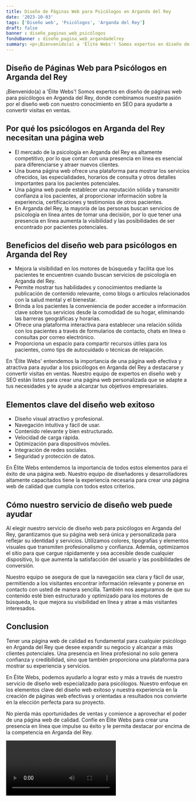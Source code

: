 ```yaml
---
title: Diseño de Páginas Web para Psicólogos en Arganda del Rey
date: '2023-10-03'
tags: ['Diseño web', 'Psicólogos', 'Arganda del Rey']
draft: false
banner : diseño_paginas_web_psicólogos
fondoBanner : diseño_pagina_web_argandadelrey
summary: <p>¡Bienvenido(a) a 'Élite Webs'! Somos expertos en diseño de páginas web para psicólogos en Arganda del Rey, donde combinamos nuestra pasión por el diseño web con nuestro conocimiento en SEO para ayudarte a convertir visitas en ventas.</p>
---
```


## Diseño de Páginas Web para Psicólogos en Arganda del Rey

<p>¡Bienvenido(a) a 'Élite Webs'! Somos expertos en diseño de páginas web para psicólogos en Arganda del Rey, donde combinamos nuestra pasión por el diseño web con nuestro conocimiento en SEO para ayudarte a convertir visitas en ventas.</p>

## Por qué los psicólogos en Arganda del Rey necesitan una página web

- El mercado de la psicología en Arganda del Rey es altamente competitivo, por lo que contar con una presencia en línea es esencial para diferenciarse y atraer nuevos clientes.
- Una buena página web ofrece una plataforma para mostrar los servicios ofrecidos, las especialidades, horarios de consulta y otros detalles importantes para los pacientes potenciales.
- Una página web puede establecer una reputación sólida y transmitir confianza a los pacientes, al proporcionar información sobre la experiencia, certificaciones y testimonios de otros pacientes.
- En Arganda del Rey, la mayoría de las personas buscan servicios de psicología en línea antes de tomar una decisión, por lo que tener una presencia en línea aumenta la visibilidad y las posibilidades de ser encontrado por pacientes potenciales.

## Beneficios del diseño web para psicólogos en Arganda del Rey

- Mejora la visibilidad en los motores de búsqueda y facilita que los pacientes te encuentren cuando buscan servicios de psicología en Arganda del Rey.
- Permite mostrar tus habilidades y conocimientos mediante la publicación de contenido relevante, como blogs o artículos relacionados con la salud mental y el bienestar.
- Brinda a los pacientes la conveniencia de poder acceder a información clave sobre tus servicios desde la comodidad de su hogar, eliminando las barreras geográficas y horarias.
- Ofrece una plataforma interactiva para establecer una relación sólida con los pacientes a través de formularios de contacto, chats en línea o consultas por correo electrónico.
- Proporciona un espacio para compartir recursos útiles para los pacientes, como tips de autocuidado o técnicas de relajación.

<p>En 'Élite Webs' entendemos la importancia de una página web efectiva y atractiva para ayudar a los psicólogos en Arganda del Rey a destacarse y convertir visitas en ventas. Nuestro equipo de expertos en diseño web y SEO están listos para crear una página web personalizada que se adapte a tus necesidades y te ayude a alcanzar tus objetivos empresariales.</p>

<GifSeo />

<Cta />

## Elementos clave del diseño web exitoso

- Diseño visual atractivo y profesional.
- Navegación intuitiva y fácil de usar.
- Contenido relevante y bien estructurado.
- Velocidad de carga rápida.
- Optimización para dispositivos móviles.
- Integración de redes sociales.
- Seguridad y protección de datos.

En Élite Webs entendemos la importancia de todos estos elementos para el éxito de una página web. Nuestro equipo de diseñadores y desarrolladores altamente capacitados tiene la experiencia necesaria para crear una página web de calidad que cumpla con todos estos criterios.

## Cómo nuestro servicio de diseño web puede ayudar

Al elegir nuestro servicio de diseño web para psicólogos en Arganda del Rey, garantizamos que su página web será única y personalizada para reflejar su identidad y servicios. Utilizamos colores, tipografías y elementos visuales que transmiten profesionalismo y confianza. Además, optimizamos el sitio para que cargue rápidamente y sea accesible desde cualquier dispositivo, lo que aumenta la satisfacción del usuario y las posibilidades de conversión.

Nuestro equipo se asegura de que la navegación sea clara y fácil de usar, permitiendo a los visitantes encontrar información relevante y ponerse en contacto con usted de manera sencilla. También nos aseguramos de que su contenido esté bien estructurado y optimizado para los motores de búsqueda, lo que mejora su visibilidad en línea y atrae a más visitantes interesados.

## Conclusion

Tener una página web de calidad es fundamental para cualquier psicólogo en Arganda del Rey que desee expandir su negocio y alcanzar a más clientes potenciales. Una presencia en línea profesional no solo genera confianza y credibilidad, sino que también proporciona una plataforma para mostrar su experiencia y servicios.

En Élite Webs, podemos ayudarlo a lograr esto y más a través de nuestro servicio de diseño web especializado para psicólogos. Nuestro enfoque en los elementos clave del diseño web exitoso y nuestra experiencia en la creación de páginas web efectivas y orientadas a resultados nos convierte en la elección perfecta para su proyecto.

No pierda más oportunidades de ventas y comience a aprovechar el poder de una página web de calidad. Confíe en Élite Webs para crear una presencia en línea que impulse su éxito y le permita destacar por encima de la competencia en Arganda del Rey.

<Video />

<CtaBot job='Psicólogos' city='Arganda del Rey'/>

<Gmaps query='Arganda del Rey+españa+maps' />